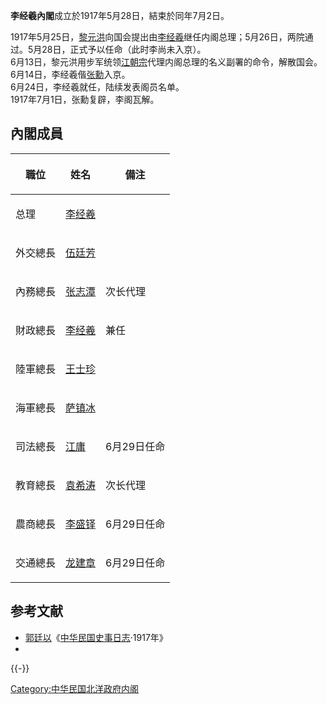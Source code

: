 '''李经羲內閣'''成立於1917年5月28日，結束於同年7月2日。

1917年5月25日，[[黎元洪|黎元洪]]向国会提出由[[李经羲|李经羲]]继任内阁总理；5月26日，两院通过。5月28日，正式予以任命（此时李尚未入京）。<br>
6月13日，黎元洪用步军统领[[江朝宗|江朝宗]]代理内阁总理的名义副署的命令，解散国会。6月14日，李经羲偕[[张勳|张勳]]入京。<br>
6月24日，李经羲就任，陆续发表阁员名单。<br>
1917年7月1日，张勳复辟，李阁瓦解。

==內閣成員==
{| class="wikitable" border="1" cellspacing="0" cellpadding="1"
|-
! style="white-space:nowrap" |職位!!姓名!!備注
|-
!总理
|[[李经羲|李经羲]]
|
|-
!外交總長
|[[伍廷芳|伍廷芳]]
|
|-
!內務總長
|[[张志潭|张志潭]]||次长代理
|-
!財政總長
|[[李经羲|李经羲]]||兼任
|-
!陸軍總長
|[[王士珍|王士珍]]
|
|-
!海軍總長
|[[萨镇冰|萨镇冰]]
|
|-
!司法總長
|[[江庸|江庸]]||6月29日任命
|-
!教育總長
|[[袁希涛|袁希涛]]||次长代理
|-
!農商總長
|[[李盛铎|李盛铎]]||6月29日任命
|-
!交通總長
|[[龙建章|龙建章]]||6月29日任命
|}

== 参考文献 ==
{{Reflist}}
* [[郭廷以|郭廷以]]《[[中华民国史事日志|中华民国史事日志]]·1917年》
* {{cite book |author=謝彬 |authorlink= |coauthors= |title=民國政黨史 |year=1924年 |publisher=上海學術研究會叢書部 |location= |isbn=978-7-101-05531-3 }}

{{-}}
{{北洋時期內閣|江朝宗临时内阁|李经羲内阁|1917年5月28日—1917年7月2日|第二次段祺瑞內閣}}

[[Category:中华民国北洋政府内阁|Category:中华民国北洋政府内阁]]